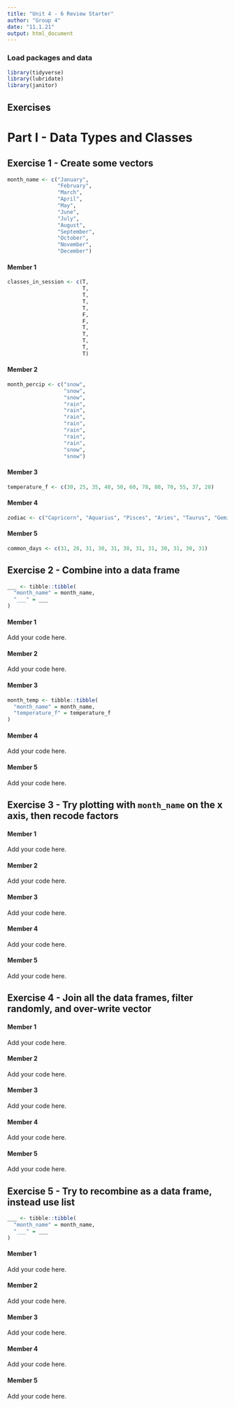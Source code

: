 ```yaml
---
title: "Unit 4 - 6 Review Starter"
author: "Group 4"
date: "11.1.21"
output: html_document
---
```


### Load packages and data

```r
library(tidyverse) 
library(lubridate)
library(janitor)
```

## Exercises

# Part I - Data Types and Classes

## Exercise 1 - Create some vectors

```r
month_name <- c("January", 
                "February",
                "March",
                "April",
                "May",
                "June",
                "July",
                "August",
                "September",
                "October",
                "November",
                "December")
```


#### Member 1

```r
classes_in_session <- c(T,
                        T,
                        T,
                        T,
                        T,
                        F,
                        F,
                        T,
                        T,
                        T,
                        T,
                        T)
```


#### Member 2

``` r
month_percip <- c("snow",
                  "snow",
                  "snow",
                  "rain",
                  "rain",
                  "rain",
                  "rain",
                  "rain",
                  "rain",
                  "rain",
                  "snow",
                  "snow")
```

#### Member 3

```r
temperature_f <- c(30, 25, 35, 40, 50, 60, 78, 80, 70, 55, 37, 28)
```

#### Member 4

```r

zodiac <- c("Capricorn", "Aquarius", "Pisces", "Aries", "Taurus", "Gemini", "Cancer", "Leo", "Virgo", "Libra", "Scorpio", "Sagittarius")

```


#### Member 5

```r
common_days <- c(31, 28, 31, 30, 31, 30, 31, 31, 30, 31, 30, 31)
```


## Exercise 2 - Combine into a data frame

```r
___ <- tibble::tibble(
  "month_name" = month_name,
  "___" = ___
)
```

#### Member 1

Add your code here.

#### Member 2

Add your code here.

#### Member 3

```r
month_temp <- tibble::tibble(
  "month_name" = month_name,
  "temperature_f" = temperature_f
)
```

#### Member 4

Add your code here.

#### Member 5

Add your code here.

## Exercise 3 - Try plotting with `month_name` on the x axis, then recode factors

#### Member 1

Add your code here.

#### Member 2

Add your code here.

#### Member 3

Add your code here.

#### Member 4

Add your code here.

#### Member 5

Add your code here.

## Exercise 4 - Join all the data frames, filter randomly, and over-write vector

#### Member 1

Add your code here.

#### Member 2

Add your code here.

#### Member 3

Add your code here.

#### Member 4

Add your code here.

#### Member 5

Add your code here.

## Exercise 5 - Try to recombine as a data frame, instead use list

```r
___ <- tibble::tibble(
  "month_name" = month_name,
  "___" = ___
)
```

#### Member 1

Add your code here.

#### Member 2

Add your code here.

#### Member 3

Add your code here.

#### Member 4

Add your code here.

#### Member 5

Add your code here.
